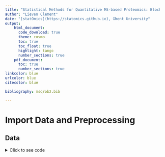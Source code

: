```yaml
---
title: "Statistical Methods for Quantitative MS-based Proteomics: Blocking - Wrap-up"
author: "Lieven Clement"
date: "[statOmics](https://statomics.github.io), Ghent University"
output:
    html_document:
      code_download: true
      theme: cosmo
      toc: true
      toc_float: true
      highlight: tango
      number_sections: true
    pdf_document:
      toc: true
      number_sections: true
linkcolor: blue
urlcolor: blue
citecolor: blue

bibliography: msqrob2.bib

---
```



# Import Data and Preprocessing 

## Data 
<details><summary> Click to see code  </summary><p>
```r
library(tidyverse)
library(limma)
library(QFeatures)
library(msqrob2)
library(plotly)
library(gridExtra)

peptidesFile <- "https://raw.githubusercontent.com/statOmics/PDA21/data/quantification/mouseTcell/peptidesRCB.txt"
peptidesFile2 <- "https://raw.githubusercontent.com/statOmics/PDA21/data/quantification/mouseTcell/peptidesCRD.txt"
peptidesFile3 <- "https://raw.githubusercontent.com/statOmics/PDA21/data/quantification/mouseTcell/peptides.txt"

ecols <- grep("Intensity\\.", names(read.delim(peptidesFile)))
pe <- readQFeatures(
  table = peptidesFile,
  fnames = 1,
  ecol = ecols,
  name = "peptideRaw", sep="\t")

ecols2 <- grep("Intensity\\.", names(read.delim(peptidesFile2)))
pe2 <- readQFeatures(
  table = peptidesFile2,
  fnames = 1,
  ecol = ecols2,
  name = "peptideRaw", sep="\t")

ecols3 <- grep("Intensity\\.", names(read.delim(peptidesFile3)))
pe3 <- readQFeatures(
  table = peptidesFile3,
  fnames = 1,
  ecol = ecols3,
  name = "peptideRaw", sep="\t")

### Design
colData(pe)$celltype <- substr(
  colnames(pe[["peptideRaw"]]),
  11,
  14) %>%
  unlist %>%  
  as.factor

colData(pe)$mouse <- pe[[1]] %>%
  colnames %>%
  strsplit(split="[.]")  %>%
  sapply(function(x) x[3]) %>%
  as.factor

colData(pe2)$celltype <- substr(
  colnames(pe2[["peptideRaw"]]),
  11,
  14) %>%
  unlist %>%  
  as.factor

colData(pe2)$mouse <- pe2[[1]] %>%
  colnames %>%
  strsplit(split="[.]")  %>%
  sapply(function(x) x[3]) %>%
  as.factor

colData(pe3)$celltype <- substr(
  colnames(pe3[["peptideRaw"]]),
  11,
  14) %>%
  unlist %>%  
  as.factor

colData(pe3)$mouse <- pe3[[1]] %>%
  colnames %>%
  strsplit(split="[.]")  %>%
  sapply(function(x) x[3]) %>%
  as.factor
```
</p></design>

## Preprocessing 


### Log-transform

<details><summary> Click to see code to log-transfrom the data </summary><p>
- We calculate how many non zero intensities we have for each peptide and this can be useful for filtering.

```r
rowData(pe[["peptideRaw"]])$nNonZero <- rowSums(assay(pe[["peptideRaw"]]) > 0)

rowData(pe2[["peptideRaw"]])$nNonZero <- rowSums(assay(pe2[["peptideRaw"]]) > 0)

rowData(pe3[["peptideRaw"]])$nNonZero <- rowSums(assay(pe3[["peptideRaw"]]) > 0)
```

- Peptides with zero intensities are missing peptides and should be represent
with a `NA` value rather than `0`.

```r
pe <- zeroIsNA(pe, "peptideRaw") # convert 0 to NA

pe2 <- zeroIsNA(pe2, "peptideRaw") # convert 0 to NA

pe3 <- zeroIsNA(pe3, "peptideRaw") # convert 0 to NA
```

- Logtransform data with base 2

```r
pe <- logTransform(pe, base = 2, i = "peptideRaw", name = "peptideLog")

pe2 <- logTransform(pe2, base = 2, i = "peptideRaw", name = "peptideLog")

pe3 <- logTransform(pe3, base = 2, i = "peptideRaw", name = "peptideLog")
```
</p></details>


### Filtering
<details><summary> Click to see details on filtering </summary><p>

1. Handling overlapping protein groups

In our approach a peptide can map to multiple proteins, as long as there is
none of these proteins present in a smaller subgroup.

```r
pe[["peptideLog"]] <-
 pe[["peptideLog"]][rowData(pe[["peptideLog"]])$Proteins
 %in% smallestUniqueGroups(rowData(pe[["peptideLog"]])$Proteins),]

pe2[["peptideLog"]] <-
 pe2[["peptideLog"]][rowData(pe2[["peptideLog"]])$Proteins
 %in% smallestUniqueGroups(rowData(pe2[["peptideLog"]])$Proteins),]

pe3[["peptideLog"]] <-
 pe3[["peptideLog"]][rowData(pe3[["peptideLog"]])$Proteins
 %in% smallestUniqueGroups(rowData(pe3[["peptideLog"]])$Proteins),]
```
2. Remove reverse sequences (decoys) and contaminants

We now remove the contaminants, peptides that map to decoy sequences, and proteins
which were only identified by peptides with modifications.

```r
pe[["peptideLog"]] <- pe[["peptideLog"]][rowData(pe[["peptideLog"]])$Reverse != "+", ]
pe[["peptideLog"]] <- pe[["peptideLog"]][rowData(pe[["peptideLog"]])$
    Potential.contaminant != "+", ]

pe2[["peptideLog"]] <- pe2[["peptideLog"]][rowData(pe2[["peptideLog"]])$Reverse != "+", ]
pe2[["peptideLog"]] <- pe2[["peptideLog"]][rowData(pe2[["peptideLog"]])$
    Potential.contaminant != "+", ]

pe3[["peptideLog"]] <- pe3[["peptideLog"]][rowData(pe3[["peptideLog"]])$Reverse != "+", ]
pe3[["peptideLog"]] <- pe3[["peptideLog"]][rowData(pe3[["peptideLog"]])$
    Potential.contaminant != "+", ]
```
3. Drop peptides that were only identified in one sample

We keep peptides that were observed at last twice.

```r
pe[["peptideLog"]] <- pe[["peptideLog"]][rowData(pe[["peptideLog"]])$nNonZero >= 2, ]
nrow(pe[["peptideLog"]])

pe2[["peptideLog"]] <- pe2[["peptideLog"]][rowData(pe2[["peptideLog"]])$nNonZero >= 2, ]
nrow(pe[["peptideLog"]])

pe3[["peptideLog"]] <- pe3[["peptideLog"]][rowData(pe3[["peptideLog"]])$nNonZero >= 2, ]
nrow(pe3[["peptideLog"]])
```

</p></details>

## Normalization 

<details><summary> Click to see code to normalize the data </summary><p>
```r
pe <- normalize(pe, 
                i = "peptideLog", 
                name = "peptideNorm", 
                method = "center.median")

pe2 <- normalize(pe2, 
                i = "peptideLog", 
                name = "peptideNorm", 
                method = "center.median")


pe3 <- normalize(pe3, 
                i = "peptideLog", 
                name = "peptideNorm", 
                method = "center.median")
```

</p></details>

## Summarization

<details><summary> Click to see code to summarize the data </summary><p>

```r
pe <- aggregateFeatures(pe,
 i = "peptideNorm",
 fcol = "Proteins",
 na.rm = TRUE,
 name = "protein")


pe2 <- aggregateFeatures(pe2,
 i = "peptideNorm",
 fcol = "Proteins",
 na.rm = TRUE,
 name = "protein")

pe3 <- aggregateFeatures(pe3,
 i = "peptideNorm",
 fcol = "Proteins",
 na.rm = TRUE,
 name = "protein")
```

</p></details>

## Data Exploration: what is impact of blocking? 

<details><summary> Click to see code </summary><p>
```r
levels(colData(pe3)$mouse) <- paste0("m",1:7)
mdsObj3 <- plotMDS(assay(pe3[["protein"]]), plot = FALSE)
mdsOrig <- colData(pe3) %>%
  as.data.frame %>%
  mutate(mds1 = mdsObj3$x,
         mds2 = mdsObj3$y,
         lab = paste(mouse,celltype,sep="_")) %>%
  ggplot(aes(x = mds1, y = mds2, label = lab, color = celltype, group = mouse)) +
  geom_text(show.legend = FALSE) +
  geom_point(shape = 21) +
  geom_line(color = "black", linetype = "dashed") +
  xlab(
    paste0(
      mdsObj3$axislabel,
      " ",
      1, 
      " (",
      paste0(
        round(mdsObj3$var.explained[1] *100,0),
        "%"
        ),
      ")"
      )
    ) +
  xlab(
    paste0(
      mdsObj3$axislabel,
      " ",
      2, 
      " (",
      paste0(
        round(mdsObj3$var.explained[2] *100,0),
        "%"
        ),
      ")"
      )
    ) +
  ggtitle("Original (RCB)")

levels(colData(pe)$mouse) <- paste0("m",1:4)
mdsObj <- plotMDS(assay(pe[["protein"]]), plot = FALSE)
mdsRCB <- colData(pe) %>%
  as.data.frame %>%
  mutate(mds1 = mdsObj$x,
         mds2 = mdsObj$y,
         lab = paste(mouse,celltype,sep="_")) %>%
  ggplot(aes(x = mds1, y = mds2, label = lab, color = celltype, group = mouse)) +
  geom_text(show.legend = FALSE) +
  geom_point(shape = 21) +
  geom_line(color = "black", linetype = "dashed") +
  xlab(
    paste0(
      mdsObj$axislabel,
      " ",
      1, 
      " (",
      paste0(
        round(mdsObj$var.explained[1] *100,0),
        "%"
        ),
      ")"
      )
    ) +
  xlab(
    paste0(
      mdsObj$axislabel,
      " ",
      2, 
      " (",
      paste0(
        round(mdsObj$var.explained[2] *100,0),
        "%"
        ),
      ")"
      )
    ) +
  ggtitle("Randomized Complete Block (RCB)")


levels(colData(pe2)$mouse) <- paste0("m",1:8)
mdsObj2 <- plotMDS(assay(pe2[["protein"]]), plot = FALSE)
mdsCRD <- colData(pe2) %>%
  as.data.frame %>%
  mutate(mds1 = mdsObj2$x,
         mds2 = mdsObj2$y,
         lab = paste(mouse,celltype,sep="_")) %>%
  ggplot(aes(x = mds1, y = mds2, label = lab, color = celltype, group = mouse)) +
  geom_text(show.legend = FALSE) +
  geom_point(shape = 21) +
  xlab(
    paste0(
      mdsObj$axislabel,
      " ",
      1, 
      " (",
      paste0(
        round(mdsObj2$var.explained[1] *100,0),
        "%"
        ),
      ")"
      )
    ) +
  xlab(
    paste0(
      mdsObj$axislabel,
      " ",
      2, 
      " (",
      paste0(
        round(mdsObj2$var.explained[2] *100,0),
        "%"
        ),
      ")"
      )
    ) +
  ggtitle("Completely Randomized Design (CRD)")
```
</p></details>
```r
mdsOrig
mdsRCB
mdsCRD
```

- We observe that the leading fold change is according to mouse
- In the second dimension we see a separation according to cell-type 
- With the Randomized Complete Block design (RCB) we can remove the mouse effect from the analysis!

## Modeling and inference

### RCB analysis
```r
pe <- msqrob(
  object = pe,
  i = "protein",
  formula = ~ celltype + mouse)

pe3 <- msqrob(
  object = pe3,
  i = "protein",
  formula = ~ celltype + mouse)
```

### RCB wrong analysis
```r
pe <- msqrob(
  object = pe,
  i = "protein",
  formula = ~ celltype, modelColumnName = "wrongModel")
```

## CRD analysis 
```r
pe2 <- msqrob(
  object = pe2,
  i = "protein",
  formula = ~ celltype)
```

### Inference 

```r
library(ExploreModelMatrix)
VisualizeDesign(colData(pe),~ celltype + mouse)$plotlist
VisualizeDesign(colData(pe2),~ celltype)$plotlist
```


```r
L <- makeContrast("celltypeTreg = 0", parameterNames = c("celltypeTreg"))
pe <- hypothesisTest(object = pe, i = "protein", contrast = L)
pe <- hypothesisTest(object = pe, i = "protein", contrast = L, modelColumn = "wrongModel", resultsColumnNamePrefix="wrong")
pe2 <- hypothesisTest(object = pe2, i = "protein", contrast = L)
```

# Advantage of Blocking: comparison between designs

## Volcano plots

<details><summary> Click to see code </summary><p>
```r
volcanoRCB <- ggplot(
    rowData(pe[["protein"]])$celltypeTreg,
    aes(x = logFC, y = -log10(pval), color = adjPval < 0.05)
) +
    geom_point(cex = 2.5) +
    scale_color_manual(values = alpha(c("black", "red"), 0.5)) +
    theme_minimal() +
    ggtitle(paste0("RCB: \n", 
                sum(rowData(pe[["protein"]])$celltypeTreg$adjPval<0.05,na.rm=TRUE),
            " significant"))

volcanoRCBwrong <- ggplot(
    rowData(pe[["protein"]])$wrongcelltypeTreg,
    aes(x = logFC, y = -log10(pval), color = adjPval < 0.05)
) +
    geom_point(cex = 2.5) +
    scale_color_manual(values = alpha(c("black", "red"), 0.5)) +
    theme_minimal() +
    ggtitle(paste0("RCB wrong: \n", 
                sum(rowData(pe[["protein"]])$wrongcelltypeTreg$adjPval<0.05,na.rm=TRUE),
            " significant"))

volcanoCRD <- ggplot(
    rowData(pe2[["protein"]])$celltypeTreg,
    aes(x = logFC, y = -log10(pval), color = adjPval < 0.05)
) +
    geom_point(cex = 2.5) +
    scale_color_manual(values = alpha(c("black", "red"), 0.5)) +
    theme_minimal() +
    ggtitle(paste0("CRD: \n", 
                sum(rowData(pe2[["protein"]])$celltypeTreg$adjPval<0.05,na.rm=TRUE),
            " significant"))
```
</p></details>
  
```r
grid.arrange(volcanoRCB,volcanoCRD, volcanoRCBwrong,ncol=2)
```

## Anova table: Q7TPR4, Alpha-actinin-1

```r
prot <- "Q7TPR4"
dataHlp <- colData(pe) %>% 
  as.data.frame %>%
  mutate(intensity=assay(pe[["protein"]])[prot,],
         intensityCRD=assay(pe2[["protein"]])[prot,])

  anova(lm(intensity~ celltype + mouse, dataHlp)) 
  anova(lm(intensity~ celltype,dataHlp))
  anova(lm(intensityCRD~ celltype,dataHlp))
```

## Comparison standard deviation

```r
accessions <- rownames(pe[["protein"]])[rownames(pe[["protein"]])%in%rownames(pe2[["protein"]])]
dat <- data.frame(
sigmaRBC = sapply(rowData(pe[["protein"]])$msqrobModels[accessions], getSigmaPosterior),
sigmaRBCwrong = sapply(rowData(pe[["protein"]])$wrongModel[accessions], getSigmaPosterior),
sigmaCRD <- sapply(rowData(pe2[["protein"]])$msqrobModels[accessions], getSigmaPosterior)
)

grid.arrange(
  ggplot(data = dat, aes(sigmaRBC, sigmaRBCwrong)) +
    geom_point(alpha = 0.1, shape = 20) +
    scale_x_log10() +
    scale_y_log10() +
    geom_abline(intercept=0,slope=1),
  ggplot(data = dat, aes(sigmaCRD, sigmaRBCwrong)) +
    geom_point(alpha = 0.1, shape = 20) +
    scale_x_log10() +
    scale_y_log10() +
    geom_abline(intercept=0,slope=1),
  ggplot(data = dat, aes(sigmaRBC, sigmaCRD)) +
    geom_point(alpha = 0.1, shape = 20) +
    scale_x_log10() +
    scale_y_log10() +
    geom_abline(intercept=0,slope=1),
  nrow=2)
```

- We clearly observe that the standard deviation of the protein expression in the RCB is smaller for the majority of the proteins than that obtained with the CRD

- The standard deviation of the protein expression RCB where we perform a wrong analysis without considering the blocking factor according to mouse is much larger for the marjority of the proteins than that obtained with the correct analysis. 

- Indeed, when we ignore the blocking factor in the RCB design we do not remove the variability according to mouse from the analysis and the mouse effect is absorbed in the error term. The standard deviation than becomes very comparable to that observed in the completely randomised design where we could not remove the mouse effect from the analysis. 

- Why are some of the standard deviations for the RCB with the correct analysis larger than than of the RCB with the incorrect analysis that ignored the mouse blocking factor?

- Can you think of a reason why it would not be useful to block on a particular factor? 
